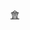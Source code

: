 {{Navbox
| name = 蘇聯共產黨代表會議
| title = {{link-ru|蘇聯共產黨代表會議|Конференция КПСС}}
| state = {{{state|autocollapse}}}
| bodyclass = hlist
| above =
| group1 = [[俄国社会民主工党]]時期
| list1 =
* [[1905年坦佩雷会议|第一次]]<small>（1905年）</small>
* {{link-ru|俄國社會民主工黨第二次代表會議|II конференция РСДРП|第二次}}<small>（1906年）</small>
* [[俄國社會民主工黨第三次代表會議|第三次]]<small>（1907年）</small>
* [[俄國社會民主工黨第四次代表會議|第四次]]<small>（1907年）</small>
* {{link-ru|俄國社會民主工黨第五次代表會議|V конференция РСДРП|第五次}}<small>（1908年）</small>
* [[布拉格会议|第六次]]<small>（1912年）</small>
* {{link-ru|俄國社會民主工黨（布爾什維克）第七次全俄會議|VII (Апрельская) Всероссийская конференция РСДРП(б)|第七次}}<small>（1917年）</small>
| group2 = [[俄國共產黨（布爾什維克）]]時期
| list2 =
* [[俄國共產黨（布爾什維克）第八次全俄會議|第八次]]<small>（1919年）</small>
* {{link-ru|俄國共產黨（布爾什維克）第九次全俄會議|IX конференция РКП(б)|第九次}}<small>（1920年）</small>
* [[俄國共產黨（布爾什維克）第十次全俄會議|第十次]]<small>（1921年）</small>
* [[俄國共產黨（布爾什維克）第十一次全俄會議|第十一次]]<small>（1921年）</small>
* [[俄國共產黨（布爾什維克）第十二次全聯盟會議|第十二次]]<small>（1922年）</small>
* {{link-ru|俄國共產黨（布爾什維克）第十三次全聯盟會議|XIII конференция РКП(б)|第十三次}}<small>（1924年）</small>
* {{link-ru|俄國共產黨（布爾什維克）第十四次全聯盟會議|XIV конференция РКП(б)|第十四次}}<small>（1925年）</small>
| group3 = [[苏联共产党|全聯盟共產黨（布爾什維克）]]時期
| list3 =
* [[全聯盟共產黨（布爾什維克）第十五次全聯盟會議|第十五次]]<small>（1926年）</small>
* {{link-ru|全聯盟共產黨（布爾什維克）第十六次全聯盟會議|XVI конференция ВКП(б)|第十六次}}<small>（1929年）</small>
* {{link-ru|全聯盟共產黨（布爾什維克）第十七次全聯盟會議|XVII конференция ВКП(б)|第十七次}}<small>（1932年）</small>
* {{link-ru|全聯盟共產黨（布爾什維克）第十八次全聯盟會議|XVIII конференция ВКП(б)|第十八次}}<small>（1941年）</small>
| group4 = [[苏联共产党]]時期
| list4 =
* [[蘇聯共產黨第十九次全聯盟會議|第十九次]]<small>（1988年）</small>
}}<noinclude>
{{collapsible option}}
[[Category:苏联共产党代表会议| ]]
[[Category:蘇聯共產黨模板|會]]
</noinclude>